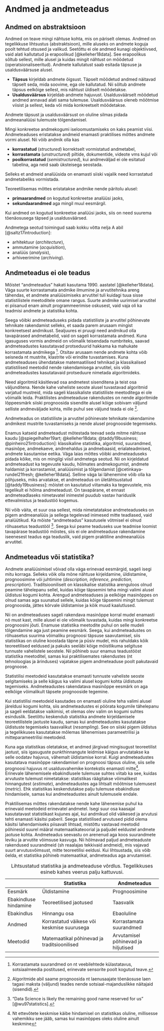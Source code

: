 # Andmed ja andmeteadus {#sec-andmeteadus}

## Andmed on abstraktsioon

Andmed on teave mingi nähtuse kohta, mis on päriselt olemas. Andmed on tegelikkuse lihtsustus (abstraktsioon), mille aluseks on andmete koguja poolt tehtud otsused ja valikud. Seetõttu ei ole andmed kunagi objektiivsed, vaid alati kallutatud ja erapoolikud [@kelleher18data]. See erapoolikus sõltub sellest, mille alusel ja kuidas mingit nähtust on mõõdetud (operatsionaliseeritud). Andmete kallutatust saab esitada täpsuse ja usaldusväärsuse  alusel. 

 - **Täpsus** kirjeldab andmete õigsust. Täpselt mõõdetud andmed näitavad täpselt seda, mida soovime, ega ole kallutatud. Nii sõltub andmete täpsus eelkõige sellest, mis nähtust üldiselt mõõdetakse.
- **Usaldusväärsus** kirjeldab andmete hajuvust. Usaldusväärselt mõõdetud andmed annavad alati sama tulemuse. Usaldusväärsus oleneb mõõtmise viisist ja sellest, keda või mida konkreetselt mõõdetakse.

:::{.callout-warning}
Andmete täpsust ja usaldusväärsust on oluline silmas pidada andmeanalüüsi tulemuste tõlgendamisel.
:::

Mingi konkreetse andmekogumi iseloomustamiseks on kaks peamist viisi. Andmeteaduses eristatakse andmeid enamasti praktilises mõttes andmete vormi alusel. Nii võib andmik olla kas 

- **korrastatud** (*structured*) korrektselt vormistatud andmetabel, 
- **korrastamata** (*unstructured*) piltide, dokumentide, videote vms kujul või 
- **poolkorrastatud** (*semistructured*), kui andmeväljad ei ole esitatud tabelina, aga neid saab üksteisega seostada.

Selleks et andmeid analüüsida on enamasti siiski vajalik need korrastatud andmetabeliks vormistada.

Teoreetilisemas mõttes eristatakse andmike nende päritolu alusel: 

- **primaarandmed** on kogutud konkreetse analüüsi jaoks, 
- **sekundaarandmed** aga mingil muul eesmärgil.

Kui andmed on kogutud konkreetse analüüsi jaoks, siis on need suurema tõenäosusega täpsed ja usaldusväärsed.

Andmetega seotud toimingud saab kokku võtta nelja A abil [@saltz17introduction]:

* arhitektuur (*architecture*), 
* ammutamine (*acquisition*), 
* analüüs (*analysis*), 
* arhiveerimine (*archiving*).

<!-- 
[[Data]]
[[Reliability and validity]]
[[Data structures]]
-->

## Andmeteadus ei ole teadus

Mõistet "andmeteadus" hakati kasutama 1990. aastatel [@kelleher18data]. Väga suurte korrastamata andmike ilmumine ja arvutitehnika areng tähendas, et andmete analüüsimiseks arvutitel tuli kuidagi tuua sisse statistilistele meetoditele omane rangus. Suurte andmike uurimisel arvutitel ei piisanud enam ainult programmeerimise oskusest, vaid vaja oli ka teadmisi andmete ja statistika kohta.

Seega võibki andmeteaduseks pidada statistiliste ja arvutitel põhinevate tehnikate rakendamist selleks, et saada parem arusaam mingist konkreetsest andmikust. Sealjuures ei pruugi need andmikud olla tavapärased andmetabelid, vaid on sageli korrastamata andmed. Kuna igasuguses vormis andmeid on võimalik teisendada numbriteks, saavad andmeteadustes kasutatavad protseduurid hakkama ka mahukate korrastamata andmikega ^[Korrastamata suurandmed on nt veebilehtede külastatavus, sotsiaalmeedia postitused, erinevate sensorite poolt kogutud teave.]. Otsitav arusaam nende andmete kohta võib seisneda nt mustrite, klastrite või erindite tuvastamises. Kuna andmeteaduses ühendatakse matemaatilised tehnikad ja klassikalised statistilised meetodid nende rakendamisega arvutitel, siis võib andmeteadustes kasutatavaid protseduure nimetada algoritmideks. 

Need algoritmid käsitlevad osa andmetest sisenditena ja teist osa väljunditena. Nende kahe vaheliste seoste alusel tuvastavad algoritmid varjatud mustreid, mida sageli klassikaliste statistiliste meetoditega ei ole võimalik leida. Praktilistes andmeteaduse rakendustes on nende algoritmide lõppeesmärk siiski prognoosida sisendite alusel kõige sobivam väljund selliste andmeväljade kohta, mille puhul see väljund teada ei ole ^[Algoritmide abil saame prognoosida nt laenusaajate tõenäosuse laen tagasi maksta (väljund) teades nende sotsiaal-majanduslikke näitajaid (sisendid).]. 

:::{.callout-note}
Andmeteadus on statistiliste ja arvutitel põhinevate tehnikate rakendamine andmikest mustrite tuvastamiseks ja nende alusel prognooside tegemiseks.
:::

Enamus katseid andmeteadust mõtestada teevad seda mitme nähtuse kaudu [@spiegelhalter19art; @kelleher18data; @taddy19business; @pinheiro21introduction]: klassikaline statistika, algoritmid, suurandmed, masinõpe, andmekaeve, andmehaldus ja andmebaasid, erialateadmised, andmete kasutamise eetika. Väga laias mõttes võibki andmeteaduseks pidada kõike, mis on mingilgi viisil andmetega seotud. Nii on kirjeldatud andmeteadust ka tegevuste kaudu, hõlmates andmekogumist, andmete haldamist ja korrastamist, analüüsimist ja tõlgendamist [@cetinkaya-rundel21fresh; @kelleher18data]. Selline väga lai lähenemine võib olla ka põhjuseks, miks  arvatakse, et andmeteadus on ületähtsustatud [@taddy19business]: mõistet on kasutatud viitamaks ka tegevustele, mis tegelikult ei hõlma andmeteadust. On tavapärane, et ennast andmeteadlaseks nimetavatel inimestel puudub vastav hariduslik ettevalmistus ja teadustöö kogemus.

Nii võib väita, et suur osa sellest, mida nimetatatakse andmeteaduseks on pigem andmeanalüüs ja sellega tegelevad inimesed mitte teadlased, vaid analüütikud. Ka mõiste "andmeteadus" kasutusele võtmisel ei olnud rõhuasetus teadustööl ^["Data Science is likely the remaining good name reserved for us" [@wu97statistics].]. Seega kui peame teaduseks uue teadmise loomist tavapärase teadustöö mõistes, siis  ei ole andmeteaduse rakendamine iseenesest teadus ega teaduslik, vaid pigem praktiline andmeanalüüs arvutitel.

<!--
[[Data science]]
[[Data science is not science]]
[[History of statistics and data science]]
-->

## Andmeteadus või statistika?

Andmete analüüsimisel võivad olla väga erinevad eesmärgid, sageli isegi mitu korraga. Selleks võik olla mõne nähtuse kirjeldamine, üldistamine, prognoosimine või juhtimine (*description, inference, prediction, prescription*). Traditsiooniliselt on klassikalise statistika arenguloos olnud peamine tähelepanu sellel, kuidas kõige täpsemini teha mingi valimi alusel üldistusi kogumi kohta. Arengud andmeteaduses ja eelkõige masinõppes on olnud samas aga suunatud sellele, kuidas kõige täpsemini mingit tulemust prognoosida, jättes kõrvale üldistamise ja kõik muud kaalutlused.

Nii on andmeteaduses sageli rakendava masinõppe korral mudel enamasti nö must kast, mille alusel ei ole võimalik tuvastada, kuidas mingi konkreetse prognoosini jõuti. Enamuse statistika meetodite puhul on selle mudeli tõlgendamine aga just peamine eesmärk. Seega, kui andmeteadustes on rõhuasetus suurima võimaliku prognoosi täpsuse saavutamisel, siis statistikas on oluline koostada täpne ja püsiv mudel, mis rahuldaks kõik teoreetilised eeldused ja pakuks seeläbi kõige mõistlikuma selgituse tunnuste vahelistele seostele. Nii põhineb suur enamus teadustööst statistika meetoditel, samas kui praktilisemates rakendustes (nt tehnoloogias ja ärinduses) vajatakse pigem andmeteaduse poolt pakutavaid prognoose.

:::{.callout-note}
Statistilisi meetodeid kasutatakse enamasti tunnuste vaheliste seoste selgitamiseks ja selle käigus ka valimi alusel kogumi kohta üldistuste tegemiseks. Andmeteadustes rakendatava masinõppe eesmärk on aga eelkõige võimalikult täpsete prognooside tegemine. 
:::

Kui statistilisi meetodeid kasutades on enamasti oluline teha valimi alusel järeldusi kogumi kohta, siis andmeteadustes ei pöörata kogumile tähelepanu ja sageli eeldatakse vaikimisi, et olemas olev valim on kogumi suhtes esinduslik. Seetõttu keskendub statistika andmete kirjeldamisele teoreetilistele jaotuste kaudu, samas kui andmeteadustes kasutatakse üldistuste tegemiseks taasvalikut (*resampling*). See on siiski pigem üldistus ja tegelikkuses kasutatakse mõlemas lähenemises parameetrilisi ja mitteparameetrilisi meetodeid.

Kuna aga statistikas oletatakse, et andmed järgivad mingisugust teoreetilist jaotust, siis igasuguste punkthinnangute leidmise käigus arvutatakse ka selle oodatav hajuvus, vähemalt üldistamise korral. Kuigi andmeteadustes kasutatava masinõppe rakendamisel on prognoosi täpsus oluline, siis selle prognoosi hajuvus nt usaldusvahemike kontekstis enamasti mitte^[Nt ettevõtete keskmise käibe hindamisel on statistikas oluline, millisesse vahemikku see jääb, samas kui masinõppes oleks oluline ainult keskmine]. Erinevale lähenemisele ebakindlusele tulemuse suhtes viitab ka see, kuidas arvutuste tulemust nimetatakse: statistikas räägitakse võimalikest hinnangutest (*estimate*), andmeteadustes aga lihtsalt mõõtmise tulemusest (*metric*). Ehk statistikas keskendutakse palju tulemuse ebakindluse hindamisele, samas kui andmeteadustes ainult tulemusele endale.

Praktilisemas mõttes rakendatakse nende kahe lähenemise puhul ka erinevaid meetodeid erinevatel andmetel. Isegi suur osa kaasajal kasutatavast statistikast kujunes ajal, kui andmikud olid väikesed ja arvutusi tehti enamasti käsitsi paberil. Seega statistilised arvutused pidid olema käsitsi lahendamiseks piisavalt lihtsad, mistõttu vastavad meetodid põhinesid suurel määral matemaatikateoorial ja paljudel eeldustel andmete jaotuse kohta. Andmeteadus seevastu on arenenud aga koos suurandmete leviku ja arvutite võimsuse kasvuga. Nii hõlmavad paljud andmeteaduste rakendused suurandmeid (sh reaalajas tekkivaid andmeid), mis vajavad suurt arvutusvõimsust, mitte teoreetilisi eeldusi. Kui lihtsustada, siis võib öelda, et statistika põhineb matemaatikal, andmeteadus aga arvutamisel.

|                           | Statistika                                             | Andmeteadus                          |
|---------------------------|--------------------------------------------------------|---------------------------------------|
| Eesmärk                      | Üldistamine                                              | Prognoosimine                            |
| Ebakindluse hindamine | Teoreetilised jaotused                              | Taasvalik                            |
| Ebakindlus               | Hinnangu osa                                    | Ebaoluline                         |
| Andmed                      | Korrastatud väikese või keskmise suurusega                        | Korrastamata suurandmed                       |
| Meetodid                   | Matemaatikal põhinevad ja traditsioonilised | Arvutamisel põhinevad ja hiljutised |

: Lihtsustatud statistika ja andmeteaduse võrdlus. Tegelikkuses esineb kahes veerus palju kattuvusi.

<!-- 
[[Statistics is very different from data science]]
[[Resampling]]
[[Parametric and nonparametric statistics]]
-->